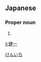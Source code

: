 ==Japanese==
{{ja-kanjitab|けん|いち}}

===Proper noun===
{{ja-pos|proper|けんいち}}

# {{given name|male|lang=ja}}

[[Category:Japanese male given names|けんいち]]

[[li:健一]]